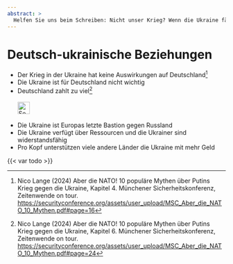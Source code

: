 ```yaml
---
abstract: > 
  Helfen Sie uns beim Schreiben: Nicht unser Krieg? Wenn die Ukraine fällt, ist Deutschland in Reichweite russischer Kamikaze-Drohnen. Was würde „Entnazifizierung“ für die Deutschen bedeuten?!
---
```


# Deutsch-ukrainische Beziehungen  {#sec-germany-ukraine}

::: {.callout-caution title="Mythos"}
- Der Krieg in der Ukraine hat keine Auswirkungen auf Deutschland[^germany-ukraine-1]
- Die Ukraine ist für Deutschland nicht wichtig
- Deutschland zahlt zu viel[^germany-ukraine-2]
[<br></br>![Search for topic in EUvsDisinfo](../all_common_img/EUvsDisinfo_400x240.jpg){height=2em}](https://euvsdisinfo.eu/disinformation-cases/?text=ukrainian%20german&sort=relevance)
:::

::: {.callout-tip title="Wahrheit"}
- Die Ukraine ist Europas letzte Bastion gegen Russland 
- Die Ukraine verfügt über Ressourcen und die Ukrainer sind widerstandsfähig
- Pro Kopf unterstützen viele andere Länder die Ukraine mit mehr Geld  
:::

{{< var todo >}}


[^germany-ukraine-1]:  Nico Lange (2024) Aber die NATO! 10 populäre Mythen über Putins Krieg gegen die Ukraine, Kapitel 4. Münchener Sicherheitskonferenz, Zeitenwende on tour.  [https://securityconference.org/assets/user_upload/MSC_Aber_die_NATO_10_Mythen.pdf#page=16](https://securityconference.org/assets/user_upload/MSC_Aber_die_NATO_10_Mythen.pdf#page=16)

[^germany-ukraine-2]: Nico Lange (2024) Aber die NATO! 10 populäre Mythen über Putins Krieg gegen die Ukraine, Kapitel 6. Münchener Sicherheitskonferenz, Zeitenwende on tour.  [https://securityconference.org/assets/user_upload/MSC_Aber_die_NATO_10_Mythen.pdf#page=24](https://securityconference.org/assets/user_upload/MSC_Aber_die_NATO_10_Mythen.pdf#page=24)
